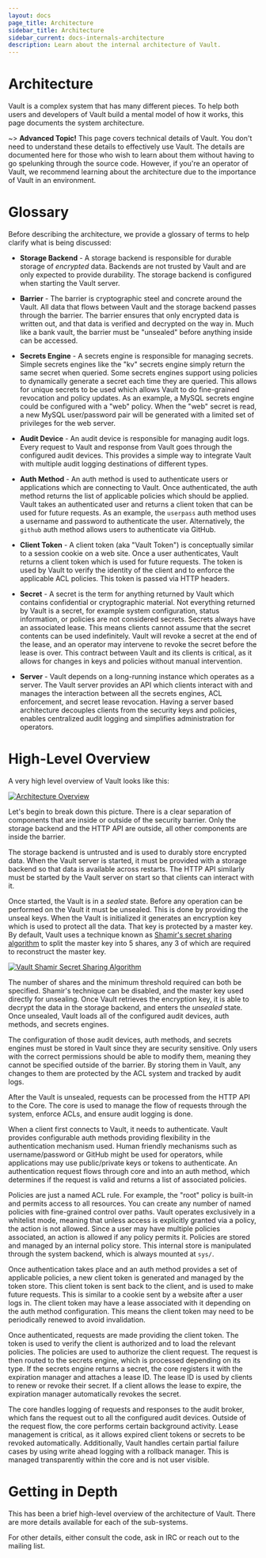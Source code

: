 ```yaml
---
layout: docs
page_title: Architecture
sidebar_title: Architecture
sidebar_current: docs-internals-architecture
description: Learn about the internal architecture of Vault.
---
```


# Architecture

Vault is a complex system that has many different pieces. To help both users and
developers of Vault build a mental model of how it works, this page documents
the system architecture.

~> **Advanced Topic!** This page covers technical details of Vault. You don't
need to understand these details to effectively use Vault. The details are
documented here for those who wish to learn about them without having to go
spelunking through the source code. However, if you're an operator of Vault, we
recommend learning about the architecture due to the importance of Vault in an
environment.

# Glossary

Before describing the architecture, we provide a glossary of terms to help
clarify what is being discussed:

- **Storage Backend** - A storage backend is responsible for durable storage of
  _encrypted_ data. Backends are not trusted by Vault and are only expected to
  provide durability. The storage backend is configured when starting the Vault
  server.

- **Barrier** - The barrier is cryptographic steel and concrete around the
  Vault. All data that flows between Vault and the storage backend passes
  through the barrier. The barrier ensures that only encrypted data is written
  out, and that data is verified and decrypted on the way in. Much like a bank
  vault, the barrier must be "unsealed" before anything inside can be accessed.

- **Secrets Engine** - A secrets engine is responsible for managing secrets.
  Simple secrets engines like the "kv" secrets engine simply return the same
  secret when queried. Some secrets engines support using policies to
  dynamically generate a secret each time they are queried. This allows for
  unique secrets to be used which allows Vault to do fine-grained revocation and
  policy updates. As an example, a MySQL secrets engine could be configured with
  a "web" policy. When the "web" secret is read, a new MySQL user/password pair
  will be generated with a limited set of privileges for the web server.

- **Audit Device** - An audit device is responsible for managing audit logs.
  Every request to Vault and response from Vault goes through the configured
  audit devices. This provides a simple way to integrate Vault with multiple
  audit logging destinations of different types.

- **Auth Method** - An auth method is used to authenticate users or applications
  which are connecting to Vault. Once authenticated, the auth method returns the
  list of applicable policies which should be applied. Vault takes an
  authenticated user and returns a client token that can be used for future
  requests. As an example, the `userpass` auth method uses a username and
  password to authenticate the user. Alternatively, the `github` auth method
  allows users to authenticate via GitHub.

- **Client Token** - A client token (aka "Vault Token") is conceptually
  similar to a session cookie on a web site. Once a user authenticates, Vault
  returns a client token which is used for future requests. The token is used by
  Vault to verify the identity of the client and to enforce the applicable ACL
  policies. This token is passed via HTTP headers.

- **Secret** - A secret is the term for anything returned by Vault which
  contains confidential or cryptographic material. Not everything returned by
  Vault is a secret, for example system configuration, status information, or
  policies are not considered secrets. Secrets always have an associated lease.
  This means clients cannot assume that the secret contents can be used
  indefinitely. Vault will revoke a secret at the end of the lease, and an
  operator may intervene to revoke the secret before the lease is over. This
  contract between Vault and its clients is critical, as it allows for changes
  in keys and policies without manual intervention.

- **Server** - Vault depends on a long-running instance which operates as a
  server. The Vault server provides an API which clients interact with and
  manages the interaction between all the secrets engines, ACL enforcement, and
  secret lease revocation. Having a server based architecture decouples clients
  from the security keys and policies, enables centralized audit logging and
  simplifies administration for operators.

# High-Level Overview

A very high level overview of Vault looks like this:

[![Architecture Overview](/img/layers.png)](/img/layers.png)

Let's begin to break down this picture. There is a clear separation of
components that are inside or outside of the security barrier. Only the storage
backend and the HTTP API are outside, all other components are inside the
barrier.

The storage backend is untrusted and is used to durably store encrypted data.
When the Vault server is started, it must be provided with a storage backend so
that data is available across restarts. The HTTP API similarly must be started
by the Vault server on start so that clients can interact with it.

Once started, the Vault is in a _sealed_ state. Before any operation can be
performed on the Vault it must be unsealed. This is done by providing the unseal
keys. When the Vault is initialized it generates an encryption key which is used
to protect all the data. That key is protected by a master key. By default,
Vault uses a technique known as [Shamir's secret sharing
algorithm](https://en.wikipedia.org/wiki/Shamir's_Secret_Sharing) to split the
master key into 5 shares, any 3 of which are required to reconstruct the master
key.

[![Vault Shamir Secret Sharing Algorithm](/img/vault-shamir-secret-sharing.svg)](/img/vault-shamir-secret-sharing.svg)

The number of shares and the minimum threshold required can both be specified.
Shamir's technique can be disabled, and the master key used directly for
unsealing. Once Vault retrieves the encryption key, it is able to decrypt the
data in the storage backend, and enters the _unsealed_ state. Once unsealed,
Vault loads all of the configured audit devices, auth methods, and secrets
engines.

The configuration of those audit devices, auth methods, and secrets engines must
be stored in Vault since they are security sensitive. Only users with the
correct permissions should be able to modify them, meaning they cannot be
specified outside of the barrier. By storing them in Vault, any changes to them
are protected by the ACL system and tracked by audit logs.

After the Vault is unsealed, requests can be processed from the HTTP API to the
Core. The core is used to manage the flow of requests through the system,
enforce ACLs, and ensure audit logging is done.

When a client first connects to Vault, it needs to authenticate. Vault provides
configurable auth methods providing flexibility in the authentication mechanism
used. Human friendly mechanisms such as username/password or GitHub might be
used for operators, while applications may use public/private keys or tokens to
authenticate. An authentication request flows through core and into an auth
method, which determines if the request is valid and returns a list of
associated policies.

Policies are just a named ACL rule. For example, the "root" policy is built-in
and permits access to all resources. You can create any number of named policies
with fine-grained control over paths. Vault operates exclusively in a whitelist
mode, meaning that unless access is explicitly granted via a policy, the action
is not allowed. Since a user may have multiple policies associated, an action is
allowed if any policy permits it. Policies are stored and managed by an internal
policy store. This internal store is manipulated through the system backend,
which is always mounted at `sys/`.

Once authentication takes place and an auth method provides a set of applicable
policies, a new client token is generated and managed by the token store. This
client token is sent back to the client, and is used to make future requests.
This is similar to a cookie sent by a website after a user logs in. The client
token may have a lease associated with it depending on the auth method
configuration. This means the client token may need to be periodically renewed
to avoid invalidation.

Once authenticated, requests are made providing the client token. The token is
used to verify the client is authorized and to load the relevant policies. The
policies are used to authorize the client request. The request is then routed to
the secrets engine, which is processed depending on its type. If the secrets
engine returns a secret, the core registers it with the expiration manager and
attaches a lease ID. The lease ID is used by clients to renew or revoke their
secret. If a client allows the lease to expire, the expiration manager
automatically revokes the secret.

The core handles logging of requests and responses to the audit broker, which
fans the request out to all the configured audit devices. Outside of the request
flow, the core performs certain background activity. Lease management is
critical, as it allows expired client tokens or secrets to be revoked
automatically. Additionally, Vault handles certain partial failure cases by
using write ahead logging with a rollback manager. This is managed transparently
within the core and is not user visible.

# Getting in Depth

This has been a brief high-level overview of the architecture of Vault. There
are more details available for each of the sub-systems.

For other details, either consult the code, ask in IRC or reach out to the
mailing list.
